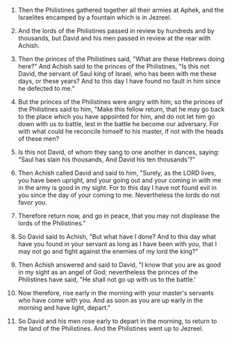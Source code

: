 
1. Then the Philistines gathered together all their armies at Aphek, and the Israelites encamped by a fountain which is in Jezreel.

2. And the lords of the Philistines passed in review by hundreds and by thousands, but David and his men passed in review at the rear with Achish.

3. Then the princes of the Philistines said, "What are these Hebrews doing here?" And Achish said to the princes of the Philistines, "Is this not David, the servant of Saul king of Israel, who has been with me these days, or these years? And to this day I have found no fault in him since he defected to me."

4. But the princes of the Philistines were angry with him; so the princes of the Philistines said to him, "Make this fellow return, that he may go back to the place which you have appointed for him, and do not let him go down with us to battle, lest in the battle he become our adversary. For with what could he reconcile himself to his master, if not with the heads of these men?

5. Is this not David, of whom they sang to one another in dances, saying: "Saul has slain his thousands, And David his ten thousands'?"

6. Then Achish called David and said to him, "Surely, as the LORD lives, you have been upright, and your going out and your coming in with me in the army is good in my sight. For to this day I have not found evil in you since the day of your coming to me. Nevertheless the lords do not favor you.

7. Therefore return now, and go in peace, that you may not displease the lords of the Philistines."

8. So David said to Achish, "But what have I done? And to this day what have you found in your servant as long as I have been with you, that I may not go and fight against the enemies of my lord the king?"

9. Then Achish answered and said to David, "I know that you are as good in my sight as an angel of God; nevertheless the princes of the Philistines have said, "He shall not go up with us to the battle.'

10. Now therefore, rise early in the morning with your master's servants who have come with you. And as soon as you are up early in the morning and have light, depart."

11. So David and his men rose early to depart in the morning, to return to the land of the Philistines. And the Philistines went up to Jezreel.


